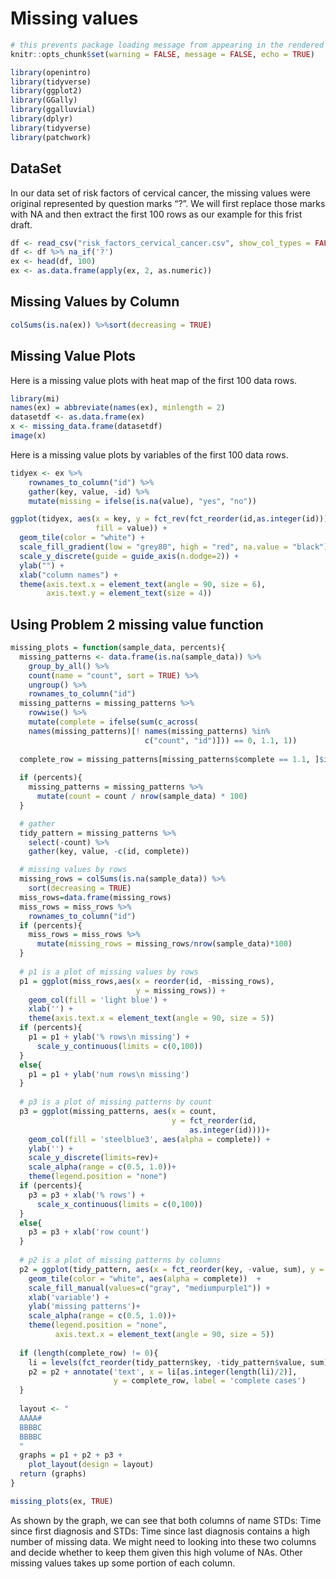 # Missing values


```r
# this prevents package loading message from appearing in the rendered version of your problem set
knitr::opts_chunk$set(warning = FALSE, message = FALSE, echo = TRUE)
```


```r
library(openintro)
library(tidyverse)
library(ggplot2)
library(GGally)
library(ggalluvial)
library(dplyr)
library(tidyverse)
library(patchwork)
```

## DataSet
In our data set of risk factors of cervical cancer, the missing values were original represented by question marks "?". We will first replace those marks with NA and then extract the first 100 rows as our example for this frist draft.
```r
df <- read_csv("risk_factors_cervical_cancer.csv", show_col_types = FALSE)
df <- df %>% na_if('?')
ex <- head(df, 100)
ex <- as.data.frame(apply(ex, 2, as.numeric))
```

## Missing Values by Column
```r
colSums(is.na(ex)) %>%sort(decreasing = TRUE)
```

## Missing Value Plots
Here is a missing value plots with heat map of the first 100 data rows. 
```r
library(mi)
names(ex) = abbreviate(names(ex), minlength = 2)
datasetdf <- as.data.frame(ex)
x <- missing_data.frame(datasetdf)
image(x)
```
Here is a missing value plots by variables of the first 100 data rows. 
```r
tidyex <- ex %>% 
    rownames_to_column("id") %>% 
    gather(key, value, -id) %>% 
    mutate(missing = ifelse(is.na(value), "yes", "no"))

ggplot(tidyex, aes(x = key, y = fct_rev(fct_reorder(id,as.integer(id))),
                   fill = value)) +
  geom_tile(color = "white") + 
  scale_fill_gradient(low = "grey80", high = "red", na.value = "black") +
  scale_y_discrete(guide = guide_axis(n.dodge=2)) +
  ylab("") +
  xlab("column names") +
  theme(axis.text.x = element_text(angle = 90, size = 6), 
        axis.text.y = element_text(size = 4))
```

## Using Problem 2 missing value function
```r
missing_plots = function(sample_data, percents){
  missing_patterns <- data.frame(is.na(sample_data)) %>%
    group_by_all() %>%
    count(name = "count", sort = TRUE) %>%
    ungroup() %>%
    rownames_to_column("id")
  missing_patterns = missing_patterns %>%
    rowwise() %>%
    mutate(complete = ifelse(sum(c_across(
    names(missing_patterns)[! names(missing_patterns) %in% 
                              c("count", "id")])) == 0, 1.1, 1))
  
  complete_row = missing_patterns[missing_patterns$complete == 1.1, ]$id
  
  if (percents){
    missing_patterns = missing_patterns %>%
      mutate(count = count / nrow(sample_data) * 100)
  }

  # gather
  tidy_pattern = missing_patterns %>%
    select(-count) %>%
    gather(key, value, -c(id, complete))

  # missing values by rows
  missing_rows = colSums(is.na(sample_data)) %>%
    sort(decreasing = TRUE)
  miss_rows=data.frame(missing_rows)
  miss_rows = miss_rows %>%
    rownames_to_column("id")
  if (percents){
    miss_rows = miss_rows %>%
      mutate(missing_rows = missing_rows/nrow(sample_data)*100)
  }
  
  # p1 is a plot of missing values by rows
  p1 = ggplot(miss_rows,aes(x = reorder(id, -missing_rows), 
                            y = missing_rows)) + 
    geom_col(fill = 'light blue') + 
    xlab('') +
    theme(axis.text.x = element_text(angle = 90, size = 5))
  if (percents){
    p1 = p1 + ylab('% rows\n missing') + 
      scale_y_continuous(limits = c(0,100))
  }
  else{
    p1 = p1 + ylab('num rows\n missing')
  }
  
  # p3 is a plot of missing patterns by count
  p3 = ggplot(missing_patterns, aes(x = count, 
                                    y = fct_reorder(id,
                                        as.integer(id))))+
    geom_col(fill = 'steelblue3', aes(alpha = complete)) +
    ylab('') +
    scale_y_discrete(limits=rev)+
    scale_alpha(range = c(0.5, 1.0))+
    theme(legend.position = "none")
  if (percents){
    p3 = p3 + xlab('% rows') +
      scale_x_continuous(limits = c(0,100))
  }
  else{
    p3 = p3 + xlab('row count')
  }
  
  # p2 is a plot of missing patterns by columns
  p2 = ggplot(tidy_pattern, aes(x = fct_reorder(key, -value, sum), y = fct_rev(fct_reorder(id,as.integer(id))), fill = value)) +
    geom_tile(color = "white", aes(alpha = complete))  +
    scale_fill_manual(values=c("gray", "mediumpurple1")) +
    xlab('variable') +
    ylab('missing patterns')+
    scale_alpha(range = c(0.5, 1.0))+
    theme(legend.position = "none", 
          axis.text.x = element_text(angle = 90, size = 5))
  
  if (length(complete_row) != 0){
    li = levels(fct_reorder(tidy_pattern$key, -tidy_pattern$value, sum))
    p2 = p2 + annotate('text', x = li[as.integer(length(li)/2)], 
                       y = complete_row, label = 'complete cases')
  }
  
  layout <- "
  AAAA#
  BBBBC
  BBBBC
  "
  graphs = p1 + p2 + p3 +
    plot_layout(design = layout)
  return (graphs)
}
```


```r
missing_plots(ex, TRUE)
```

As shown by the graph, we can see that both columns of name STDs: Time since first diagnosis and STDs: Time since last diagnosis contains a high number of missing data. We might need to looking into these two columns and decide whether to keep them given this high volume of NAs. Other missing values takes up some portion of each column.

